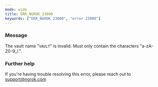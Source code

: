 ```yaml
---
mode: wide
title: ERR_NGROK_23000
keywords: ["ERR_NGROK_23000", "error 23000"]
---
```


### Message

The vault name "`VAULT`" is invalid. Must only contain the characters "a-zA-Z0-9\_/.".

### Further help

If you're having trouble resolving this error, please reach out to [support@ngrok.com](mailto:support@ngrok.com?subject=Help%20with%20ERR_NGROK_23000)
